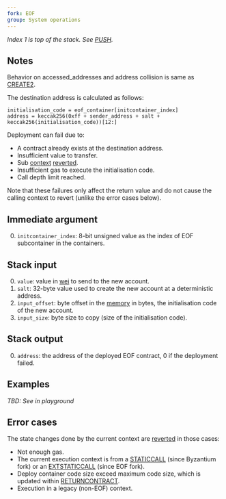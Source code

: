 ```yaml
---
fork: EOF
group: System operations
---
```


*Index 1 is top of the stack. See [PUSH](/#60).*

## Notes

Behavior on accessed_addresses and address collision is same as [CREATE2](/#F5).

The destination address is calculated as follows:

    initialisation_code = eof_container[initcontainer_index]
    address = keccak256(0xff + sender_address + salt + keccak256(initialisation_code))[12:]

Deployment can fail due to:
- A contract already exists at the destination address.
- Insufficient value to transfer.
- Sub [context](/about) [reverted](/#FD).
- Insufficient gas to execute the initialisation code.
- Call depth limit reached.

Note that these failures only affect the return value and do not cause the calling context to revert (unlike the error cases below).

## Immediate argument 

0. `initcontainer_index`: 8-bit unsigned value as the index of EOF subcontainer in the containers.

## Stack input

0. `value`: value in [wei](https://www.investopedia.com/terms/w/wei.asp) to send to the new account.
1. `salt`: 32-byte value used to create the new account at a deterministic address.
2. `input_offset`: byte offset in the [memory](/about) in bytes, the initialisation code of the new account.
3. `input_size`: byte size to copy (size of the initialisation code).

## Stack output

0. `address`: the address of the deployed EOF contract, 0 if the deployment failed.

## Examples

*TBD: See in playground*

## Error cases

The state changes done by the current context are [reverted](#FD) in those cases:
- Not enough gas.
- The current execution context is from a [STATICCALL](/#FA) (since Byzantium fork) or an [EXTSTATICCALL](/#FB) (since EOF fork).
- Deploy container code size exceed maximum code size, which is updated within [RETURNCONTRACT](/#EE).
- Execution in a legacy (non-EOF) context.
